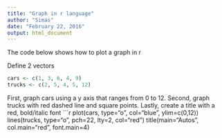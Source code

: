 ```yaml
---
title: "Graph in r language"
author: "Simas"
date: "February 22, 2016"
output: html_document
---
```


The code below shows how to plot a graph in r

Define 2 vectors
```r
cars <- c(1, 3, 6, 4, 9)
trucks <- c(2, 5, 4, 5, 12)
```
First, graph cars using a y axis that ranges from 0 to 12. Second,
graph trucks with red dashed line and square points. Lastly,
create a title with a red, bold/italic font
```r
plot(cars, type="o", col="blue", ylim=c(0,12))
lines(trucks, type="o", pch=22, lty=2, col="red")
title(main="Autos", col.main="red", font.main=4)

